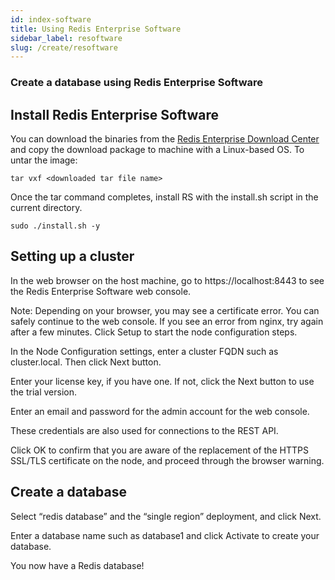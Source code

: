 ```yaml
---
id: index-software
title: Using Redis Enterprise Software
sidebar_label: resoftware
slug: /create/resoftware
---
```



### Create a database using Redis Enterprise Software


## Install Redis Enterprise Software 

You can download the binaries from the [Redis Enterprise Download Center](https://www.redislabs.com/redis-enterprise-software/download-center/software/) and copy the download package to machine with a Linux-based OS. To untar the image:

```
tar vxf <downloaded tar file name>
```

Once the tar command completes, install RS with the install.sh script in the current directory.

```
sudo ./install.sh -y
```

## Setting up a cluster 

In the web browser on the host machine, go to https://localhost:8443 to see the Redis Enterprise Software web console.

Note: Depending on your browser, you may see a certificate error. You can safely continue to the web console.
If you see an error from nginx, try again after a few minutes.
Click Setup to start the node configuration steps.


In the Node Configuration settings, enter a cluster FQDN such as cluster.local. Then click Next button.

Enter your license key, if you have one. If not, click the Next button to use the trial version.

Enter an email and password for the admin account for the web console.

These credentials are also used for connections to the REST API.

Click OK to confirm that you are aware of the replacement of the HTTPS SSL/TLS certificate on the node, and proceed through the browser warning.

## Create a database 

Select “redis database” and the “single region” deployment, and click Next.

Enter a database name such as database1 and click Activate to create your database.

You now have a Redis database!
 





